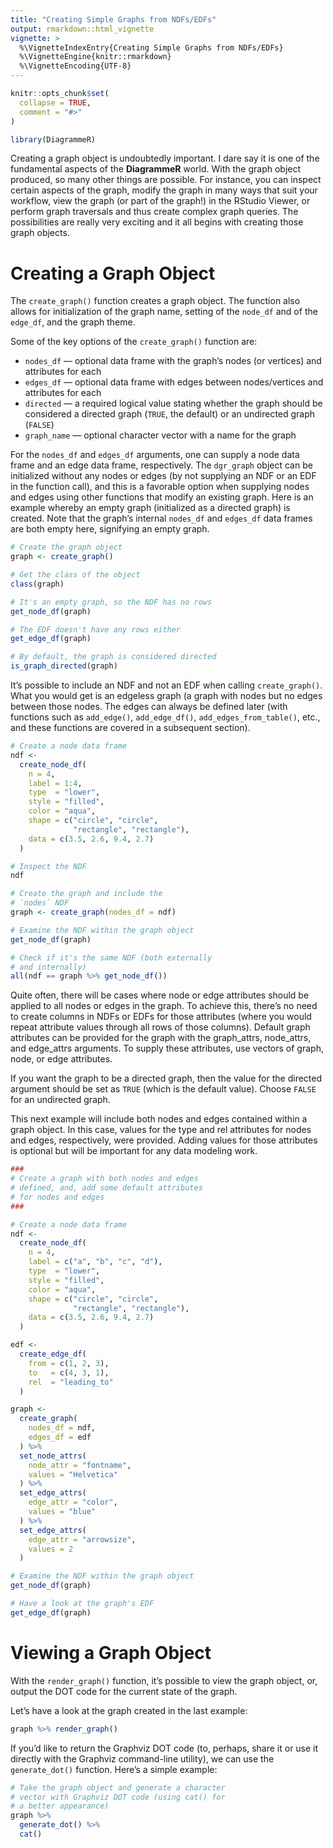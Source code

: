 ```yaml
---
title: "Creating Simple Graphs from NDFs/EDFs"
output: rmarkdown::html_vignette
vignette: >
  %\VignetteIndexEntry{Creating Simple Graphs from NDFs/EDFs}
  %\VignetteEngine{knitr::rmarkdown}
  %\VignetteEncoding{UTF-8}
---
```


```r
knitr::opts_chunk$set(
  collapse = TRUE,
  comment = "#>"
)
```

```r
library(DiagrammeR)
```

Creating a graph object is undoubtedly important. I dare say it is one of the fundamental aspects of the **DiagrammeR** world. With the graph object produced, so many other things are possible. For instance, you can inspect certain aspects of the graph, modify the graph in many ways that suit your workflow, view the graph (or part of the graph!) in the RStudio Viewer, or perform graph traversals and thus create complex graph queries. The possibilities are really very exciting and it all begins with creating those graph objects.

# Creating a Graph Object

The `create_graph()` function creates a graph object. The function also allows for initialization of the graph name, setting of the `node_df` and of the `edge_df`, and the graph theme.

Some of the key options of the `create_graph()` function are:

- `nodes_df` — optional data frame with the graph's nodes (or vertices) and attributes for each
- `edges_df` — optional data frame with edges between nodes/vertices and attributes for each
- `directed` — a required logical value stating whether the graph should be considered a directed graph (`TRUE`, the default) or an undirected graph (`FALSE`)
- `graph_name` — optional character vector with a name for the graph

For the `nodes_df` and `edges_df` arguments, one can supply a node data frame and an edge data frame, respectively. The `dgr_graph` object can be initialized without any nodes or edges (by not supplying an NDF or an EDF in the function call), and this is a favorable option when supplying nodes and edges using other functions that modify an existing graph. Here is an example whereby an empty graph (initialized as a directed graph) is created. Note that the graph's internal `nodes_df` and `edges_df` data frames are both empty here, signifying an empty graph.

```r
# Create the graph object
graph <- create_graph()
```

```r
# Get the class of the object
class(graph)
```

```r
# It's an empty graph, so the NDF has no rows
get_node_df(graph)
```

```r
# The EDF doesn't have any rows either
get_edge_df(graph)
```

```r
# By default, the graph is considered directed
is_graph_directed(graph)
```

It's possible to include an NDF and not an EDF when calling `create_graph()`. What you would get is an edgeless graph (a graph with nodes but no edges between those nodes. The edges can always be defined later (with functions such as `add_edge()`, `add_edge_df()`, `add_edges_from_table()`, etc., and these functions are covered in a subsequent section).

```r
# Create a node data frame
ndf <-
  create_node_df(
    n = 4,
    label = 1:4,
    type  = "lower",
    style = "filled",
    color = "aqua",
    shape = c("circle", "circle",
              "rectangle", "rectangle"),
    data = c(3.5, 2.6, 9.4, 2.7)
  )

# Inspect the NDF
ndf
```

```r
# Create the graph and include the
# `nodes` NDF
graph <- create_graph(nodes_df = ndf)

# Examine the NDF within the graph object
get_node_df(graph)
```

```r
# Check if it's the same NDF (both externally
# and internally)
all(ndf == graph %>% get_node_df())
```

Quite often, there will be cases where node or edge attributes should be applied to all nodes or edges in the graph. To achieve this, there's no need to create columns in NDFs or EDFs for those attributes (where you would repeat attribute values through all rows of those columns). Default graph attributes can be provided for the graph with the graph_attrs, node_attrs, and edge_attrs arguments. To supply these attributes, use vectors of graph, node, or edge attributes.

If you want the graph to be a directed graph, then the value for the directed argument should be set as `TRUE` (which is the default value). Choose `FALSE` for an undirected graph.

This next example will include both nodes and edges contained within a graph object. In this case, values for the type and rel attributes for nodes and edges, respectively, were provided. Adding values for those attributes is optional but will be important for any data modeling work.

```r
###
# Create a graph with both nodes and edges
# defined, and, add some default attributes
# for nodes and edges
###

# Create a node data frame
ndf <-
  create_node_df(
    n = 4,
    label = c("a", "b", "c", "d"),
    type  = "lower",
    style = "filled",
    color = "aqua",
    shape = c("circle", "circle",
              "rectangle", "rectangle"),
    data = c(3.5, 2.6, 9.4, 2.7)
  )

edf <-
  create_edge_df(
    from = c(1, 2, 3),
    to   = c(4, 3, 1),
    rel  = "leading_to"
  )

graph <-
  create_graph(
    nodes_df = ndf,
    edges_df = edf
  ) %>%
  set_node_attrs(
    node_attr = "fontname",
    values = "Helvetica"
  ) %>%
  set_edge_attrs(
    edge_attr = "color",
    values = "blue"
  ) %>%
  set_edge_attrs(
    edge_attr = "arrowsize",
    values = 2
  )
```

```r
# Examine the NDF within the graph object
get_node_df(graph)
```

```r
# Have a look at the graph's EDF
get_edge_df(graph)
```

# Viewing a Graph Object

With the `render_graph()` function, it's possible to view the graph object, or, output the DOT code for the current state of the graph.

Let's have a look at the graph created in the last example:

```r
graph %>% render_graph()
```

If you'd like to return the Graphviz DOT code (to, perhaps, share it or use it directly with the Graphviz command-line utility), we can use the `generate_dot()` function. Here's a simple example:

```r
# Take the graph object and generate a character
# vector with Graphviz DOT code (using cat() for
# a better appearance)
graph %>% 
  generate_dot() %>%
  cat()
```

